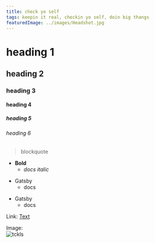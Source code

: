```yaml
---
title: check yo self
tags: keepin it real, checkin yo self, doin big thangs
featuredImage: ../images/Headshot.jpg
---
```


# heading 1
## heading 2
### heading 3
#### heading 4
##### heading 5
###### heading 6

> blockquote

* **Bold**
  * _docs italic_
- Gatsby
  - docs
+ Gatsby
  + docs



Link:
	[Text](https://www.google.com)

Image:	
	![tckls](./dancing_max.jpg)

